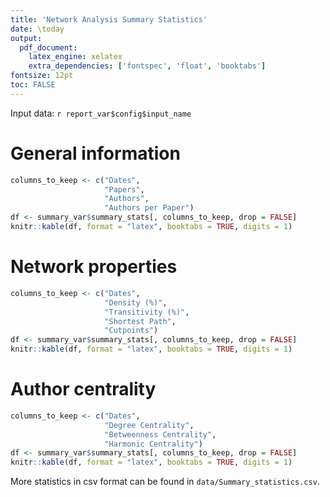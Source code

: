 ```yaml
---
title: 'Network Analysis Summary Statistics'
date: \today
output:
  pdf_document:
    latex_engine: xelatex
    extra_dependencies: ['fontspec', 'float', 'booktabs']
fontsize: 12pt
toc: FALSE
---
```


Input data: `r report_var$config$input_name`

# General information
```r
columns_to_keep <- c("Dates",
                     "Papers",
                     "Authors",
                     "Authors per Paper")
df <- summary_var$summary_stats[, columns_to_keep, drop = FALSE]
knitr::kable(df, format = "latex", booktabs = TRUE, digits = 1)
```

# Network properties
```r
columns_to_keep <- c("Dates",
                     "Density (%)",
                     "Transitivity (%)",
                     "Shortest Path",
                     "Cutpoints")
df <- summary_var$summary_stats[, columns_to_keep, drop = FALSE]
knitr::kable(df, format = "latex", booktabs = TRUE, digits = 1)
```

# Author centrality
```r
columns_to_keep <- c("Dates",
                     "Degree Centrality",
                     "Betweenness Centrality",
                     "Harmonic Centrality")
df <- summary_var$summary_stats[, columns_to_keep, drop = FALSE]
knitr::kable(df, format = "latex", booktabs = TRUE, digits = 1)
```

More statistics in csv format can be found in `data/Summary_statistics.csv`.
